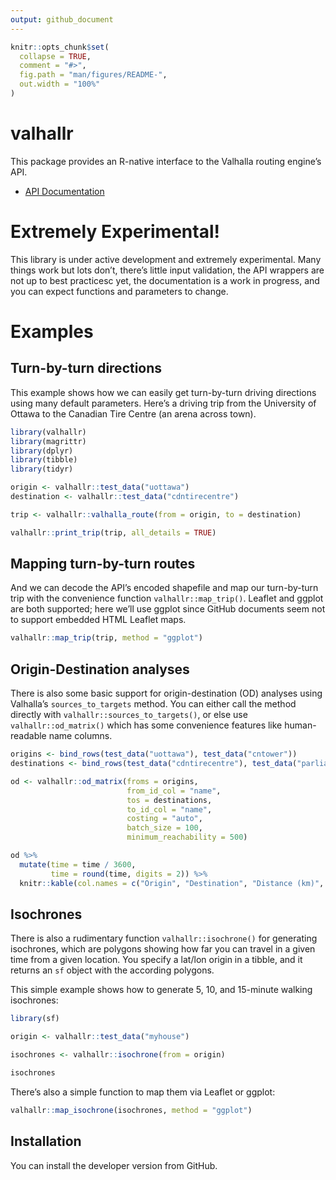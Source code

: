 ```yaml
---
output: github_document
---
```


<!-- README.md is generated from README.Rmd. Please edit that file -->

```r
knitr::opts_chunk$set(
  collapse = TRUE,
  comment = "#>",
  fig.path = "man/figures/README-",
  out.width = "100%"
)
```

# valhallr

<!-- badges: start -->
<!-- badges: end -->

This package provides an R-native interface to the Valhalla routing engine's API.

* [API Documentation](https://valhalla.readthedocs.io/en/latest/api/turn-by-turn/api-reference/)

# Extremely Experimental!

This library is under active development and extremely experimental. Many things work but lots don't, there's little input validation, the API wrappers are not up to best practicesc yet, the documentation is a work in progress, and you can expect functions and parameters to change.

# Examples

## Turn-by-turn directions

This example shows how we can easily get turn-by-turn driving directions using many default parameters. Here's a driving trip from the University of Ottawa to the Canadian Tire Centre (an arena across town).

```r
library(valhallr)
library(magrittr)
library(dplyr)
library(tibble)
library(tidyr)

origin <- valhallr::test_data("uottawa")
destination <- valhallr::test_data("cdntirecentre")

trip <- valhallr::valhalla_route(from = origin, to = destination)

valhallr::print_trip(trip, all_details = TRUE)


```

## Mapping turn-by-turn routes

And we can decode the API's encoded shapefile and map our turn-by-turn trip with the convenience function `valhallr::map_trip()`. Leaflet and ggplot are both supported; here we'll use ggplot since GitHub documents seem not to support embedded HTML Leaflet maps.

```r
valhallr::map_trip(trip, method = "ggplot")
```

## Origin-Destination analyses

There is also some basic support for origin-destination (OD) analyses using Valhalla's `sources_to_targets` method. You can either call the method directly with `valhallr::sources_to_targets()`, or else use `valhallr::od_matrix()` which has some convenience features like human-readable name columns.

```r
origins <- bind_rows(test_data("uottawa"), test_data("cntower"))
destinations <- bind_rows(test_data("cdntirecentre"), test_data("parliament"))

od <- valhallr::od_matrix(froms = origins, 
                          from_id_col = "name", 
                          tos = destinations, 
                          to_id_col = "name",
                          costing = "auto",
                          batch_size = 100,
                          minimum_reachability = 500)

od %>%
  mutate(time = time / 3600,
         time = round(time, digits = 2)) %>%
  knitr::kable(col.names = c("Origin", "Destination", "Distance (km)", "Time (h)"))

```

## Isochrones

There is also a rudimentary function `valhallr::isochrone()` for generating isochrones, which are polygons showing how far you can travel in a given time from a given location. You specify a lat/lon origin in a tibble, and it returns an `sf` object with the according polygons.

This simple example shows how to generate 5, 10, and 15-minute walking isochrones:

```r
library(sf)

origin <- valhallr::test_data("myhouse")

isochrones <- valhallr::isochrone(from = origin)

isochrones

```

There's also a simple function to map them via Leaflet or ggplot:

```r
valhallr::map_isochrone(isochrones, method = "ggplot")
```


## Installation

You can install the developer version from GitHub.


